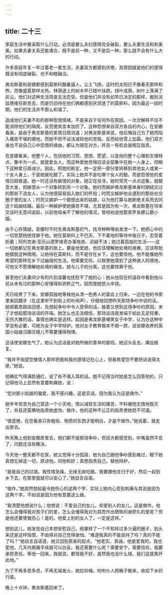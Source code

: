 ```yaml
---
---
---
```

title: 二十三
---




家庭生活中要采取什么行动，必须是要么夫妇感情完全破裂，要么夫妻生活和和美美。如果夫妻关系还能凑合，既不是前一种，又不是后一种，那么就不会有什么大的行动。

许多家庭年复一年过着老一套生活，夫妻双方都感到厌倦，其原因就是他们的感情既没有彻底破裂，也不和睦融洽。

弗龙斯基和安娜都感到莫斯科酷暑逼人，尘土飞扬，这时的太阳已不像春天那样和煦，而像盛夏那样炎热，林荫道上的树木早已枝叶扶疏，绿叶成荫，树叶上落满了灰尘。他们对这种生活简直无法忍受。但是他们并没有如早已决定的那样，搬到沃兹德维任斯克去，而是仍旧待在他们俩都感到厌烦透了的莫斯科，因为最近一段时期，他们的生活并不那么和谐了。

造成他们夫妻不和的那种怨恨情绪，不是来自于任何外在原因。一次次解释不仅不能消除他们的隔阂，反而使其变本加厉了。这种怨恨来自双方各自的内心，在安娜看来，是由于弗龙斯基的爱情日趋消退；对弗龙斯基来说，他后悔自己为了她而陷入痛苦不堪的境地，而她不但不设法减轻他的苦恼，反而给他雪上加霜。他们双方谁也不说自己心中怨恨的缘由，都认为错在对方，并且一有机会就相互指责。

在安娜看来，他整个人，包括他的习惯、思想、愿望，以及他的整个心理和生理特点，集中为一点，就是爱女人，而这种爱她觉得应该全部集中在她一人身上，但眼下这种爱日趋减少。因此，照她的断定，他一定把一部分爱转移到其他女人或某一个女人身上，于是她就吃醋了。实际上她并不是吃哪个女人的醋，而是怨恨他的爱情日趋衰退。她一时还没有嫉恨的对象，她正在找寻。她时常凭一点点迹象，就醋意大发，把嫉恨从一个对象转到另一个对象。她时而嫉妒弗龙斯基单身时期结交过的那些下流女人，认为他很容易投入她们的怀抱；时而又嫉妒他会遇到的那些社交圈子里的女人；时而又嫉妒一个臆想出来的姑娘，以为他打算与她断绝关系而去同这个姑娘结婚。最后一种嫉妒使她痛苦不堪，尤其是因为有一次，弗龙斯基在坦率交谈时无意间说起，以前他母亲不了解他的情况，曾经劝说他娶索罗金娜公爵小姐。

由于心存猜疑，安娜时不时生弗龙斯基的气，找寻种种理由发泄一下。她把心中的一切苦楚统统怪罪于他。她在莫斯科上不巴天、下不着地的等待中挨日子，忍受着折磨；阿列克谢·亚历山德罗维奇办事拖沓、迟疑不决；她过着孤独的生活——这一切她都记在弗龙斯基的账上。要是他爱她，他应该理解她处境的艰难，应该帮助她摆脱这种困境。让她待在莫斯科，而不是住在乡下，这也要怪他。他不能像她所希望的那样在乡下过幽居的生活。他需要交际，以致使她落到了这种骇人的境地，可他又不愿理解她处境的痛苦。她与儿子的分离，这也要怪罪于他。

甚至他们夫妻间少有的片刻温馨也抚慰不了她的心：她从他现在的温存中看到他以前从未有过的那种心安理得和骄矜之气，因而使她怒火中烧。

天已经黑了下来。安娜孤独地等候他从清一色男人的宴会上归来，一边在他的书房里来回踱步（在这里听不到街上的吵闹声），仔细地回想昨天那场争吵中说的话。她顺着思路往回想，先想起争吵中令人受辱的话，接着又想到这场争吵的原因，末了才想起那场谈话的开端。她怎么也无法相信，那场谈话竟发端于如此无足轻重、无伤大雅的话。事情也确实是这样。起因是弗龙斯基嘲笑女子中学，认为办这种中学没有必要，可她为女子中学辩护。他对女子教育根本不屑一顾，说安娜收养的英国小姑娘汉娜压根儿不需要懂得物理。

这话使安娜生气了。她认为这话是对她所做的善举的鄙视。她迎头反击，痛加报复。

“我并不指望您像情人那样把我和我的感情记在心上，但我希望您不要把话说得太绝，”她说。

他确实气得满脸通红，说了些不堪入耳的话。她不记得当时她是怎么回答他的，只记得他马上显然有意要刺痛她，说：

“您对那小姑娘的偏爱，我不感兴趣，这是实话，因为我认为这是做作。”

她辛辛苦苦为自己营造一个小天地，借以减轻生活的痛苦，不料被他无情地毁灭了，并且还蛮横地指责她虚伪、做作，他的这种不公正的指责使她怒不可遏。

“很遗憾，在您看来只有粗俗、物质的东西才能明白，才是不做作，”她说着，就走出房去。

昨天晚上他到安娜房里去，他们都不提那场争吵，但双方都感觉到，吵嘴虽然平息了，问题还没有解决。

今天他一整天都不在家，她又觉得十分孤寂，她为自己跟他争吵感到难过，眼下她真想忘掉这一切，原谅他，同他和好；真想指责自己，替他辩护。

“是我自己的过错。我性情急躁，无缘无故吃醋。我要跟他言归于好，然后一起到乡下去，在那里我就可以安心了，”她自言自语。

“做作，”她突然想起最令她伤心的这两个字，实际上她内心受到刺痛与其说是因为这两个字，不如说是因为他有意要这么做。

“我清楚他想说什么；他想说：不爱自己的女儿，却爱别人的女儿，这是做作。他怎么会懂得我对孩子们的爱，怎么会懂得我对为其而作出牺牲的谢廖扎的爱呢？但是他还要使我伤心！是的，他爱上别的女人了，一定是这样。”

想到这儿，她发现自己本想安慰自己，结果转了一个不知转过多少遍的圈子，到头来还是这样恼恨，不由得对自己觉得骇怕。“难道我真的不能自持了吗？真的不能了吗？”她自言自语道，她又回到原来的起点。“他老实、真诚，他是爱我的。我也爱他，几天内离婚手续就可以办妥。我还需要什么呢？需要安宁，需要信任，我要承担责任。等他一回来，我就说，都怪我不好，虽然我也没什么错。我们这就离开此地。”

为了不再多思多虑，不再无端发火，她拉铃绳，吩咐仆人把箱子搬来，收拾下乡的行装。

晚上十点钟，弗龙斯基回来了。